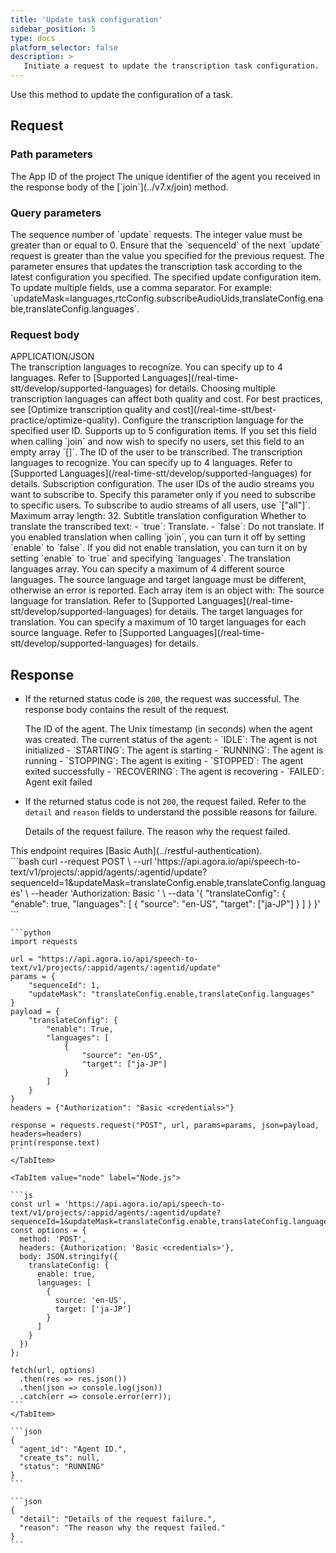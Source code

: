 ```yaml
---
title: 'Update task configuration'
sidebar_position: 5
type: docs
platform_selector: false
description: >
   Initiate a request to update the transcription task configuration.
---
```



<RestAPILayout>
  <LeftColumn
    title={frontMatter.title}
    method="POST"
    endpoint="https://api.agora.io/api/speech-to-text/v1/projects/{appid}/agents/{agentId}/update"
  >

Use this method to update the configuration of a <Vpd k="NAME" /> task.

## Request

### Path parameters

<PathParameter name="appId" type="string" required={true}>
The App ID of the project
</PathParameter>
<PathParameter name="agentId" type="string" required={true}>
The unique identifier of the agent you received in the response body of the [`join`](../v7.x/join) method.
</PathParameter>

### Query parameters

<PathParameter name="sequenceId" type="integer" required={true}>
The sequence number of `update` requests. The integer value must be greater than or equal to 0. Ensure that the `sequenceId` of the next `update` request is greater than the value you specified for the previous request. The parameter ensures that <Vg k="COMPANY" /> updates the transcription task according to the latest configuration you specified.
</PathParameter>

<PathParameter name="updateMask" type="string" required={true}>
The specified update configuration item. To update multiple fields, use a comma separator. For example: `updateMask=languages,rtcConfig.subscribeAudioUids,translateConfig.enable,translateConfig.languages`.
</PathParameter>

### Request body

<div class="api-mime-type">APPLICATION/JSON</div>

<ParameterList title="BODY" required={true}>
  <Parameter name="languages" type="array[string]" required={false}>
    The transcription languages to recognize. You can specify up to 4 languages. Refer to [Supported Languages](/real-time-stt/develop/supported-languages) for details. Choosing multiple transcription languages can affect both quality and cost. For best practices, see [Optimize transcription quality and cost](/real-time-stt/best-practice/optimize-quality).
  </Parameter>
  
  <Parameter name="uidLanguagesConfig" type="array" required={false}>
    Configure the transcription language for the specified user ID. Supports up to 5 configuration items. If you set this field when calling `join` and now wish to specify no users, set this field to an empty array `[]`.
    <Parameter name="uid" type="string" required={true}>
    The ID of the user to be transcribed.
    </Parameter>
    <Parameter name="languages" type="array[string]" required={true}>
    The transcription languages to recognize. You can specify up to 4 languages. Refer to [Supported Languages](/real-time-stt/develop/supported-languages) for details.
    </Parameter>
  </Parameter>

  <Parameter name="rtcConfig" type="object" required={false}>
    Subscription configuration.
    <Parameter name="subscribeAudioUids" type="array[string]" required={false}>
      The user IDs of the audio streams you want to subscribe to. Specify this parameter only if you need to subscribe to specific users. To subscribe to audio streams of all users, use `["all"]`. Maximum array length: 32.
    </Parameter>
  </Parameter>
  <Parameter name="translateConfig" type="object" required={false}>
    Subtitle translation configuration
    <Parameter name="enable" type="boolean" required={false}>
      Whether to translate the transcribed text:
      - `true`: Translate.
      - `false`: Do not translate.  
      If you enabled translation when calling `join`, you can turn it off by setting `enable` to `false`. If you did not enable translation, you can turn it on by setting `enable` to `true` and specifying `languages`.
    </Parameter>    
    <Parameter name="languages" type="array" required={false}>
      The translation languages array. You can specify a maximum of 4 different source languages. The source language and target language must be different, otherwise an error is reported.      
      Each array item is an object with:
      <Parameter name="source" type="string" required={true}>
        The source language for translation. Refer to [Supported Languages](/real-time-stt/develop/supported-languages) for details.
      </Parameter>      
      <Parameter name="target" type="array[string]" required={true}>
        The target languages for translation. You can specify a maximum of 10 target languages for each source language. Refer to [Supported Languages](/real-time-stt/develop/supported-languages) for details.
      </Parameter>
    </Parameter>
  </Parameter>    
</ParameterList>

## Response

- If the returned status code is `200`, the request was successful. The response body contains the result of the request.

  <ParameterList title="OK">
    <Parameter name="agent_id" type="string">
      The ID of the agent.
    </Parameter>

    <Parameter name="create_ts" type="integer">
      The Unix timestamp (in seconds) when the agent was created.
    </Parameter>

    <Parameter name="status" type="string">
      The current status of the agent:
      - `IDLE`: The agent is not initialized
      - `STARTING`: The agent is starting
      - `RUNNING`: The agent is running
      - `STOPPING`: The agent is exiting
      - `STOPPED`: The agent exited successfully
      - `RECOVERING`: The agent is recovering
      - `FAILED`: Agent exit failed
    </Parameter>  
  </ParameterList>

- If the returned status code is not `200`, the request failed.  Refer to the `detail` and `reason` fields to understand the possible reasons for failure.

  <ParameterList title="Non-200">
    <Parameter name="detail" type="string">
    Details of the request failure.
    </Parameter>   
    <Parameter name="reason" type="string">
    The reason why the request failed.
    </Parameter>   
  </ParameterList>

</LeftColumn>

<RightColumn>

<Section title="Authorization">
This endpoint requires [Basic Auth](../restful-authentication).
</Section>

<Section title="Request example">

  <Tabs groupId="code-examples">
    <TabItem value="curl" label="curl" default>
      ```bash
      curl --request POST \
        --url 'https://api.agora.io/api/speech-to-text/v1/projects/:appid/agents/:agentid/update?sequenceId=1&updateMask=translateConfig.enable,translateConfig.languages' \ 
        --header 'Authorization: Basic <credentials>' \
        --data '{
          "translateConfig": {
            "enable": true,
            "languages": [
              {
                "source": "en-US",
                "target": ["ja-JP"]
              }
            ]
          }
        }'
      ```
    </TabItem>
    <TabItem value="python" label="Python">

    ```python
    import requests

    url = "https://api.agora.io/api/speech-to-text/v1/projects/:appid/agents/:agentid/update"
    params = {
        "sequenceId": 1,
        "updateMask": "translateConfig.enable,translateConfig.languages"
    }
    payload = {
        "translateConfig": {
            "enable": True,
            "languages": [
                {
                    "source": "en-US",
                    "target": ["ja-JP"]
                }
            ]
        }
    }
    headers = {"Authorization": "Basic <credentials>"}

    response = requests.request("POST", url, params=params, json=payload, headers=headers)
    print(response.text)
    ```
    </TabItem>

    <TabItem value="node" label="Node.js">

    ```js
    const url = 'https://api.agora.io/api/speech-to-text/v1/projects/:appid/agents/:agentid/update?sequenceId=1&updateMask=translateConfig.enable,translateConfig.languages';
    const options = {
      method: 'POST',
      headers: {Authorization: 'Basic <credentials>'},
      body: JSON.stringify({
        translateConfig: {
          enable: true,
          languages: [
            {
              source: 'en-US',
              target: ['ja-JP']
            }
          ]
        }
      })
    };

    fetch(url, options)
      .then(res => res.json())
      .then(json => console.log(json))
      .catch(err => console.error(err));
    ```
    </TabItem>
  </Tabs>

</Section>
<Section title="Response example">

<Tabs groupId="response-examples">
  <TabItem value="200" label="200" default>

    ```json
    {
      "agent_id": "Agent ID.",
      "create_ts": null,
      "status": "RUNNING"
    }
    ```
  </TabItem>
  <TabItem value="non-200" label="Non-200">

    ```json
    {
      "detail": "Details of the request failure.",
      "reason": "The reason why the request failed."
    }
    ```
  </TabItem>
</Tabs>

</Section>
</RightColumn>
</RestAPILayout>
